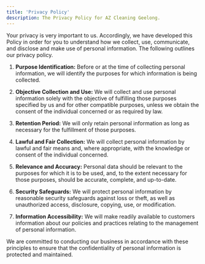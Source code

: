 ```yaml
---
title: 'Privacy Policy'
description: The Privacy Policy for AZ Cleaning Geelong.
---
```


Your privacy is very important to us. Accordingly, we have developed this Policy in order for you to understand how we collect, use, communicate, and disclose and make use of personal information. The following outlines our privacy policy.

1. **Purpose Identification:** Before or at the time of collecting personal information, we will identify the purposes for which information is being collected.

2. **Objective Collection and Use:** We will collect and use personal information solely with the objective of fulfilling those purposes specified by us and for other compatible purposes, unless we obtain the consent of the individual concerned or as required by law.

3. **Retention Period:** We will only retain personal information as long as necessary for the fulfillment of those purposes.

4. **Lawful and Fair Collection:** We will collect personal information by lawful and fair means and, where appropriate, with the knowledge or consent of the individual concerned.

5. **Relevance and Accuracy:** Personal data should be relevant to the purposes for which it is to be used, and, to the extent necessary for those purposes, should be accurate, complete, and up-to-date.

6. **Security Safeguards:** We will protect personal information by reasonable security safeguards against loss or theft, as well as unauthorized access, disclosure, copying, use, or modification.

7. **Information Accessibility:** We will make readily available to customers information about our policies and practices relating to the management of personal information.

We are committed to conducting our business in accordance with these principles to ensure that the confidentiality of personal information is protected and maintained.
